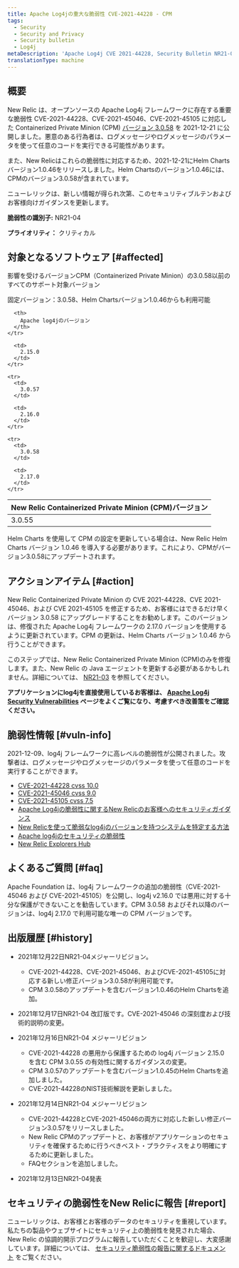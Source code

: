 ```yaml
---
title: Apache Log4jの重大な脆弱性 CVE-2021-44228 - CPM
tags:
  - Security
  - Security and Privacy
  - Security bulletin
  - Log4j
metaDescription: 'Apache Log4j CVE 2021-44228, Security Bulletin NR21-04 (Containerized Private Minions)'
translationType: machine
---
```


## 概要

New Relic は、オープンソースの Apache Log4j フレームワークに存在する重要な脆弱性 CVE-2021-44228、CVE-2021-45046、CVE-2021-45105 に対応した Containerized Private Minion (CPM) [バージョン 3.0.58](/docs/release-notes/synthetics-release-notes/containerized-private-minions-release-notes/containerized-private-minion-cpm-3058/) を 2021-12-21 に公開しました。悪意のある行為者は、ログメッセージやログメッセージのパラメータを使って任意のコードを実行できる可能性があります。

また、New Relicはこれらの脆弱性に対応するため、2021-12-21にHelm Chartsバージョン1.0.46をリリースしました。Helm Chartsのバージョン1.0.46には、CPMのバージョン3.0.58が含まれています。

ニューレリックは、新しい情報が得られ次第、このセキュリティブルテンおよびお客様向けガイダンスを更新します。

**脆弱性の識別子:** NR21-04

**プライオリティ：** クリティカル

## 対象となるソフトウェア [#affected]

影響を受けるバージョンCPM（Containerized Private Minion）の3.0.58以前のすべてのサポート対象バージョン

固定バージョン：3.0.58、Helm Chartsバージョン1.0.46からも利用可能

<table>
  <thead>
    <tr>
      <th>
        New Relic Containerized Private Minion (CPM)バージョン
      </th>

      <th>
        Apache log4jのバージョン
      </th>
    </tr>
  </thead>

  <tbody>
    <tr>
      <td>
        3.0.55
      </td>

      <td>
        2.15.0
      </td>
    </tr>

    <tr>
      <td>
        3.0.57
      </td>

      <td>
        2.16.0
      </td>
    </tr>

    <tr>
      <td>
        3.0.58
      </td>

      <td>
        2.17.0
      </td>
    </tr>
  </tbody>
</table>

Helm Charts を使用して CPM の設定を更新している場合は、New Relic Helm Charts バージョン 1.0.46 を導入する必要があります。これにより、CPMがバージョン3.0.58にアップデートされます。

## アクションアイテム [#action]

New Relic Containerized Private Minion の CVE 2021-44228、CVE 2021-45046、および CVE 2021-45105 を修正するため、お客様にはできるだけ早くバージョン 3.0.58 にアップグレードすることをお勧めします。このバージョンは、修復された Apache Log4j フレームワークの 2.17.0 バージョンを使用するように更新されています。CPM の更新は、Helm Charts バージョン 1.0.46 から行うことができます。

このステップでは、New Relic Containerized Private Minion (CPM)のみを修復します。また、New Relic の Java エージェントを更新する必要があるかもしれません。詳細については、 [NR21-03](/docs/security/new-relic-security/security-bulletins/security-bulletin-nr21-03) を参照してください。

**アプリケーションにlog4jを直接使用しているお客様は、 [Apache Log4j Security Vulnerabilities](https://logging.apache.org/log4j/2.x/security.html) ページをよくご覧になり、考慮すべき改善策をご確認ください。**

## 脆弱性情報 [#vuln-info]

2021-12-09、log4j フレームワークに高レベルの脆弱性が公開されました。攻撃者は、ログメッセージやログメッセージのパラメータを使って任意のコードを実行することができます。

* [CVE-2021-44228 cvss 10.0](https://cve.mitre.org/cgi-bin/cvename.cgi?name=CVE-2021-44228)
* [CVE-2021-45046 cvss 9.0](https://cve.mitre.org/cgi-bin/cvename.cgi?name=CVE-2021-45046)
* [CVE-2021-45105 cvss 7.5](https://cve.mitre.org/cgi-bin/cvename.cgi?name=CVE-2021-45105)
* [Apache Log4jの脆弱性に関するNew Relicのお客様へのセキュリティガイダンス](https://newrelic.com/blog/nerdlog/security-guidance-for-log4j)
* [New Relicを使って脆弱なlog4jのバージョンを持つシステムを特定する方法](https://newrelic.com/blog/how-to-relic/new-relic-log4j-detection)
* [Apache log4jのセキュリティの脆弱性](https://logging.apache.org/log4j/2.x/security.html)
* [New Relic Explorers Hub](https://discuss.newrelic.com/t/log4j-zero-day-vulnerability-and-the-new-relic-java-agent/170322)

## よくあるご質問 [#faq]

<CollapserGroup>
  <Collapser
    id="357-update"
    title="すでにCPM 3.0.55にアップデートしました。3.0.58にアップデートする必要がありますか？"
  >
    Apache Foundation は、log4j フレームワークの追加の脆弱性（CVE-2021-45046 および CVE-2021-45105）を公開し、log4j v2.16.0 では悪用に対する十分な保護ができないことを勧告しています。CPM 3.0.58 およびそれ以降のバージョンは、log4j 2.17.0 で利用可能な唯一の CPM バージョンです。
  </Collapser>
</CollapserGroup>

## 出版履歴 [#history]

* 2021年12月22日NR21-04メジャーリビジョン。

  * CVE-2021-44228、CVE-2021-45046、およびCVE-2021-45105に対応する新しい修正バージョン3.0.58が利用可能です。
  * CPM 3.0.58のアップデートを含むバージョン1.0.46のHelm Chartsを追加。

* 2021年12月17日NR21-04 改訂版です。CVE-2021-45046 の深刻度および技術的説明の変更。

* 2021年12月16日NR21-04 メジャーリビジョン

  * CVE-2021-44228 の悪用から保護するための log4j バージョン 2.15.0 を含む CPM 3.0.55 の有効性に関するガイダンスの変更。
  * CPM 3.0.57のアップデートを含むバージョン1.0.45のHelm Chartsを追加しました。
  * CVE-2021-44228のNIST技術解説を更新しました。

* 2021年12月14日NR21-04 メジャーリビジョン

  * CVE-2021-44228とCVE-2021-45046の両方に対応した新しい修正バージョン3.0.57をリリースしました。
  * New Relic CPMのアップデートと、お客様がアプリケーションのセキュリティを確保するために行うべきベスト・プラクティスをより明確にするために更新しました。
  * FAQセクションを追加しました。

* 2021年12月13日NR21-04発表

## セキュリティの脆弱性をNew Relicに報告 [#report]

ニューレリックは、お客様とお客様のデータのセキュリティを重視しています。私たちの製品やウェブサイトにセキュリティ上の脆弱性を発見された場合、New Relic の協調的開示プログラムに報告していただくことを歓迎し、大変感謝しています。詳細については、 [セキュリティ脆弱性の報告に関するドキュメント](/docs/security/new-relic-security/data-privacy/reporting-security-vulnerabilities) をご覧ください。